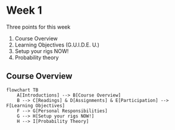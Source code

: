# Week 1 {#week-1}

Three points for this week

1.  Course Overview
2.  Learning Objectives (G.U.I.D.E. U.)
3.  Setup your rigs NOW!
4.  Probability theory

## Course Overview

```mermaid
flowchart TB
    A[Introductions] --> B[Course Overview]
    B --> C[Readings] & D[Assignments] & E[Participation] --> F[Learning Objectives]
    F --> G[Personal Responsibilities]
    G --> H[Setup your rigs NOW!]
    H --> I[Probability Theory]
```